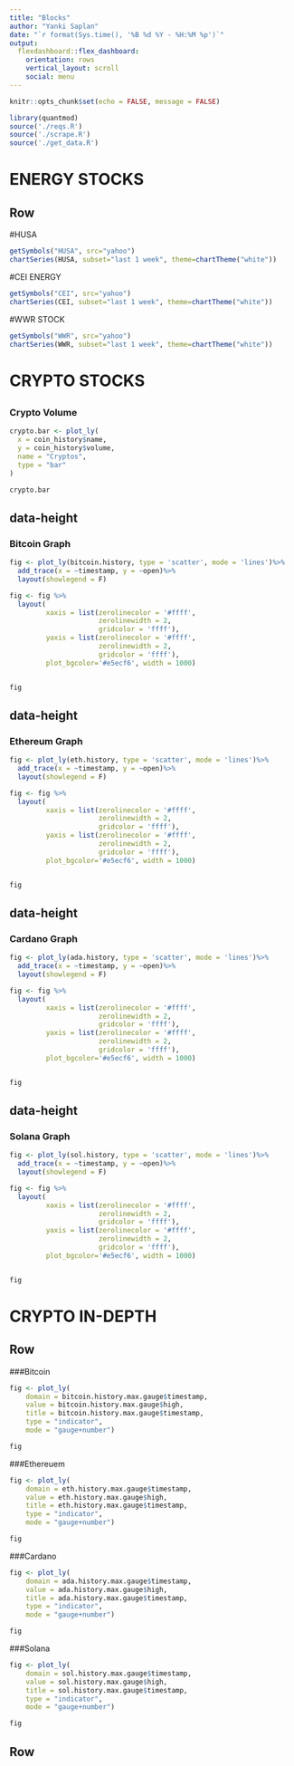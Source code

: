 ```yaml
---
title: "Blocks"
author: "Yanki Saplan"
date: "`r format(Sys.time(), '%B %d %Y - %H:%M %p')`"
output:
  flexdashboard::flex_dashboard:
    orientation: rows
    vertical_layout: scroll
    social: menu
---
```



```r
knitr::opts_chunk$set(echo = FALSE, message = FALSE)
```

```r
library(quantmod)
source('./reqs.R')
source('./scrape.R')
source('./get_data.R')
```

ENERGY STOCKS
==============

Row {data-height=600}
-----------------------------------------------------------------------
#HUSA
```r
getSymbols("HUSA", src="yahoo")
chartSeries(HUSA, subset="last 1 week", theme=chartTheme("white"))
```
#CEI ENERGY
```r
getSymbols("CEI", src="yahoo")
chartSeries(CEI, subset="last 1 week", theme=chartTheme("white"))
```
#WWR STOCK
```r
getSymbols("WWR", src="yahoo")
chartSeries(WWR, subset="last 1 week", theme=chartTheme("white"))
```

CRYPTO STOCKS
==============
{data-height=600}
------------------
### Crypto Volume

```r
crypto.bar <- plot_ly(
  x = coin_history$name,
  y = coin_history$volume,
  name = "Cryptos",
  type = "bar"
)

crypto.bar
```
{data-height=600}
------------------
### Bitcoin Graph

```r
fig <- plot_ly(bitcoin.history, type = 'scatter', mode = 'lines')%>%
  add_trace(x = ~timestamp, y = ~open)%>%
  layout(showlegend = F)

fig <- fig %>%
  layout(
         xaxis = list(zerolinecolor = '#ffff',
                      zerolinewidth = 2,
                      gridcolor = 'ffff'),
         yaxis = list(zerolinecolor = '#ffff',
                      zerolinewidth = 2,
                      gridcolor = 'ffff'),
         plot_bgcolor='#e5ecf6', width = 1000)


fig
```
{data-height=600}
------------------
### Ethereum Graph

```r
fig <- plot_ly(eth.history, type = 'scatter', mode = 'lines')%>%
  add_trace(x = ~timestamp, y = ~open)%>%
  layout(showlegend = F)

fig <- fig %>%
  layout(
         xaxis = list(zerolinecolor = '#ffff',
                      zerolinewidth = 2,
                      gridcolor = 'ffff'),
         yaxis = list(zerolinecolor = '#ffff',
                      zerolinewidth = 2,
                      gridcolor = 'ffff'),
         plot_bgcolor='#e5ecf6', width = 1000)


fig
```
{data-height=600}
------------------
### Cardano Graph

```r
fig <- plot_ly(ada.history, type = 'scatter', mode = 'lines')%>%
  add_trace(x = ~timestamp, y = ~open)%>%
  layout(showlegend = F)

fig <- fig %>%
  layout(
         xaxis = list(zerolinecolor = '#ffff',
                      zerolinewidth = 2,
                      gridcolor = 'ffff'),
         yaxis = list(zerolinecolor = '#ffff',
                      zerolinewidth = 2,
                      gridcolor = 'ffff'),
         plot_bgcolor='#e5ecf6', width = 1000)


fig
```
{data-height=600}
------------------
### Solana Graph

```r
fig <- plot_ly(sol.history, type = 'scatter', mode = 'lines')%>%
  add_trace(x = ~timestamp, y = ~open)%>%
  layout(showlegend = F)

fig <- fig %>%
  layout(
         xaxis = list(zerolinecolor = '#ffff',
                      zerolinewidth = 2,
                      gridcolor = 'ffff'),
         yaxis = list(zerolinecolor = '#ffff',
                      zerolinewidth = 2,
                      gridcolor = 'ffff'),
         plot_bgcolor='#e5ecf6', width = 1000)


fig
```

CRYPTO IN-DEPTH
==============
Row
------------------------------------
###Bitcoin
```r
fig <- plot_ly(
    domain = bitcoin.history.max.gauge$timestamp,
    value = bitcoin.history.max.gauge$high,
    title = bitcoin.history.max.gauge$timestamp,
    type = "indicator",
    mode = "gauge+number")

fig
```

###Ethereuem
```r
fig <- plot_ly(
    domain = eth.history.max.gauge$timestamp,
    value = eth.history.max.gauge$high,
    title = eth.history.max.gauge$timestamp,
    type = "indicator",
    mode = "gauge+number")

fig
```

###Cardano
```r
fig <- plot_ly(
    domain = ada.history.max.gauge$timestamp,
    value = ada.history.max.gauge$high,
    title = ada.history.max.gauge$timestamp,
    type = "indicator",
    mode = "gauge+number")

fig
```

###Solana
```r
fig <- plot_ly(
    domain = sol.history.max.gauge$timestamp,
    value = sol.history.max.gauge$high,
    title = sol.history.max.gauge$timestamp,
    type = "indicator",
    mode = "gauge+number")

fig
```

Row
------------------------------------
















